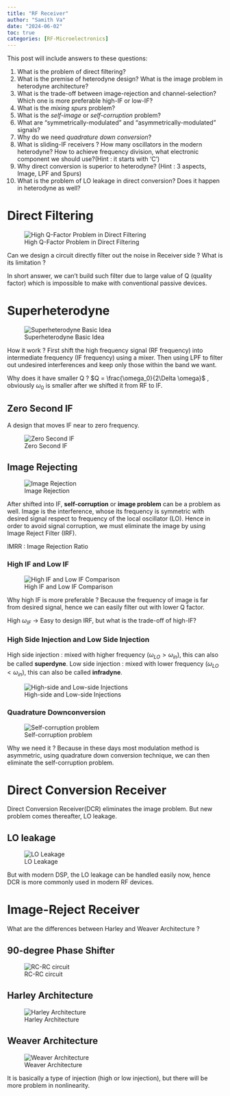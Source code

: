 ```yaml
---
title: "RF Receiver"
author: "Samith Va"
date: "2024-06-02"
toc: true
categories: [RF-Microelectronics]
---
```


This post will include answers to these questions:

1. What is the problem of direct filtering? 
2. What is the premise of heterodyne design? What is the image problem in heterodyne architecture?  
3. What is the trade-off between image-rejection and channel-selection? Which one is more preferable high-IF or low-IF?
4. What is the *mixing spurs* problem?
5. What is the *self-image* or *self-corruption* problem?
6. What are “symmetrically-modulated” and “asymmetrically-modulated” signals?
7. Why do we need *quadrature down conversion*? 
8. What is sliding-IF receivers ? How many oscillators in the modern heterodyne? How to achieve frequency division, what electronic component we should use?(Hint : it starts with 'C')
9. Why direct conversion is superior to heterodyne? (Hint : 3 aspects, Image, LPF and  Spurs)
10. What is the problem of LO leakage in direct conversion? Does it happen in heterodyne as well? 

# Direct Filtering

![High Q-Factor Problem in Direct Filtering](high_q_factor.png)

Can we design a circuit directly filter out the noise in Receiver side ?
What is its limitation ? 

In short answer, we can't build such filter due to large value of Q (quality factor) which is impossible to make with conventional passive devices. 

# Superheterodyne

![Superheterodyne Basic Idea](superheterodyne.png)

How it work ? First shift the high frequency signal (RF frequency) into intermediate frequency (IF frequency) using a mixer. Then using LPF to filter out undesired interferences and keep only those within the band we want. 

Why does it have smaller Q ? 
$Q = \frac{\omega_0}{2\Delta \omega}$ , obviously $\omega_0$ is smaller after we shifted it from RF to IF. 

## Zero Second IF

A design that moves IF near to zero frequency.

![Zero Second IF](zero_second_if.png)


## Image Rejecting

![Image Rejection](image_rejection.png)

After shifted into IF, **self-corruption** or **image problem** can be a problem as well. Image is the interference, whose its frequency is symmetric with desired signal respect to frequency of the local oscillator (LO). 
Hence in order to avoid signal corruption, we must eliminate the image by using Image Reject Filter (IRF).

IMRR : Image Rejection Ratio 

### High IF and Low IF

![High IF and Low IF Comparison](high_if_low_if.png)

Why high IF is more preferable ? Because the frequency of image is far from desired signal, hence we can easily filter out with lower Q factor. 

High $\omega_{IF}$  -> Easy to design IRF, but what is the trade-off of high-IF? 

### High Side Injection and Low Side Injection

High side injection : mixed with higher frequency ($\omega_{LO} > \omega_{in}$), this can also be called **superdyne**. 
Low side injection : mixed with lower frequency ($\omega_{LO} < \omega_{in}$), this can also be called **infradyne**.


![High-side and Low-side Injections](high_low_side_injection.png)

### Quadrature Downconversion

![Self-corruption problem](self-corruption.png)

Why we need it ? Because in these days most modulation method is asymmetric, using quadrature  down conversion technique, we can then eliminate the self-corruption problem. 

# Direct Conversion Receiver

Direct Conversion Receiver(DCR) eliminates the image problem. But new problem comes thereafter, LO leakage. 

## LO leakage 

![LO Leakage](lo_leakage.png)

But with modern DSP, the LO leakage can be handled easily now, hence DCR is more commonly used in modern RF devices.

# Image-Reject Receiver

What are the differences between Harley and Weaver Architecture ?

## 90-degree Phase Shifter

![RC-RC circuit](rc_cr_circuit.png)

## Harley Architecture

![Harley Architecture](harley_architecture.png)

## Weaver Architecture

![Weaver Architecture](weaver_architecture.png)

It is basically a type of injection (high or low injection), but there will be more problem in nonlinearity. 